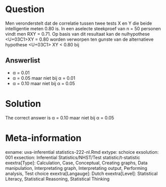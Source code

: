 Question
========

Men veronderstelt dat de correlatie tussen twee tests X en Y die beide intelligentie meten 0.80 is. In een aselecte steekproef van n = 50 personen vindt men RXY = 0.71. Op basis van dit resultaat kan de nulhypothese <U+03C1>XY = 0.80 worden verworpen ten gunste van de alternatieve hypothese <U+03C1> XY < 0.80 bij

Answerlist
----------
* &alpha; = 0.01
* &alpha; = 0.05 maar niet bij &alpha; = 0.01
* &alpha; = 0.10 maar niet bij &alpha; = 0.05

Solution
========

The correct answer is  &alpha; = 0.10 maar niet bij &alpha; = 0.05

Meta-information
================
exname: uva-inferential statistics-222-nl.Rmd
extype: schoice
exsolution: 001
exsection: Inferential Statistics/NHST/Test statistic/t-statistic
exextra[Type]: Calculation, Case, Conceptual, Creating graphs, Data manipulation, Interpretating graph, Interpretating output, Performing analysis, Test choice
exextra[Langauge]: Dutch
exextra[Level]: Statistical Literacy, Statistical Reasoning, Statistical Thinking
